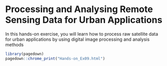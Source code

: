 # Processing and Analysing Remote Sensing Data for Urban Applications

In this hands-on exercise, you will learn how to process raw satellite data for urban applications by using digital image processing and analysis methods



```r
library(pagedown)
pagedown::chrome_print("Hands-on_Ex09.html")
```
